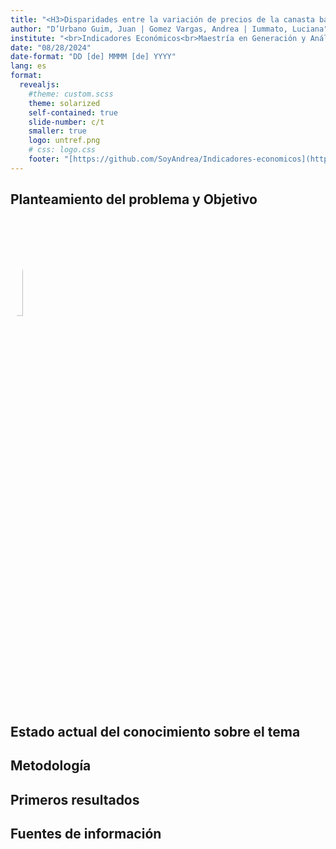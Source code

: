 ```yaml
---
title: "<H3>Disparidades entre la variación de precios de la canasta básica alimentaria y la variación de precios de la canasta alimentaria relevada por el Índice Barrial de Precios entre 2019 y 2023.</H3>"
author: "D’Urbano Guim, Juan | Gomez Vargas, Andrea | Iummato, Luciana"
institute: "<br>Indicadores Económicos<br>Maestría en Generación y Análisis de Información Estadística<br> UNTREF"
date: "08/28/2024"
date-format: "DD [de] MMMM [de] YYYY"
lang: es
format: 
  revealjs: 
    #theme: custom.scss
    theme: solarized
    self-contained: true
    slide-number: c/t
    smaller: true
    logo: untref.png
    # css: logo.css
    footer: "[https://github.com/SoyAndrea/Indicadores-economicos](https://github.com/SoyAndrea/Indicadores-economicos)"
---
```


## Planteamiento del problema y Objetivo

![](https://isepci.org.ar/wp-content/uploads/2020/04/ibp-footer.png){width="20%" fig-align="left" style="border-radius: 80%;"}


## Estado actual del conocimiento sobre el tema



## Metodología 


## Primeros resultados


## Fuentes de información

